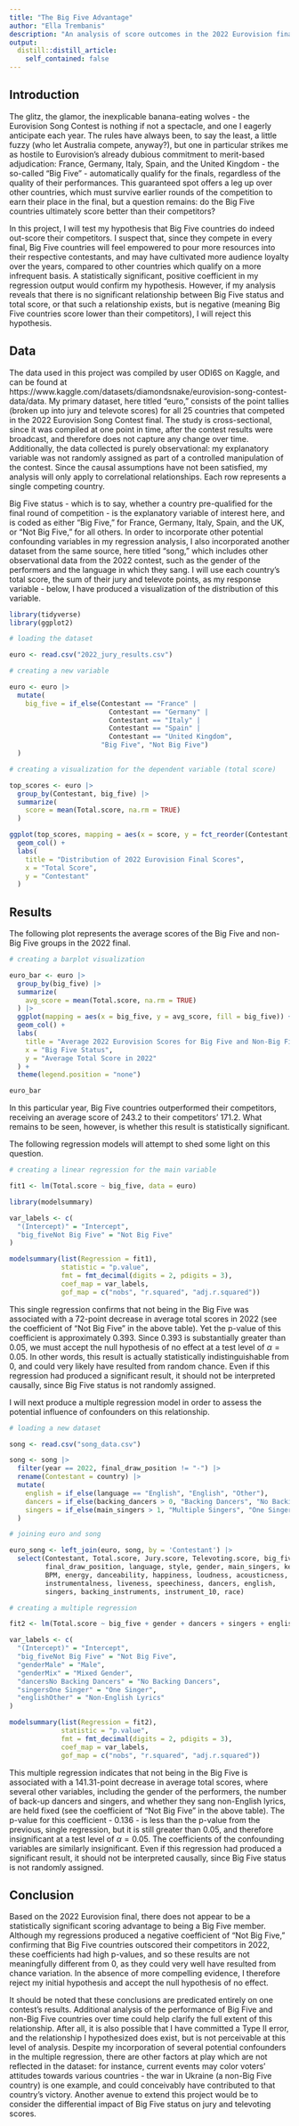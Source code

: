 ```yaml
---
title: "The Big Five Advantage"
author: "Ella Trembanis"
description: "An analysis of score outcomes in the 2022 Eurovision final"
output:
  distill::distill_article:
    self_contained: false
---
```



## Introduction

The glitz, the glamor, the inexplicable banana-eating wolves - the Eurovision Song Contest is nothing if not a spectacle, and one I eagerly anticipate each year. The rules have always been, to say the least, a little fuzzy (who let Australia compete, anyway?), but one in particular strikes me as hostile to Eurovision's already dubious commitment to merit-based adjudication: France, Germany, Italy, Spain, and the United Kingdom - the so-called "Big Five" - automatically qualify for the finals, regardless of the quality of their performances. This guaranteed spot offers a leg up over other countries, which must survive earlier rounds of the competition to earn their place in the final, but a question remains: do the Big Five countries ultimately score better than their competitors?

In this project, I will test my hypothesis that Big Five countries do indeed out-score their competitors. I suspect that, since they compete in every final, Big Five countries will feel empowered to pour more resources into their respective contestants, and may have cultivated more audience loyalty over the years, compared to other countries which qualify on a more infrequent basis. A statistically significant, positive coefficient in my regression output would confirm my hypothesis. However, if my analysis reveals that there is no significant relationship between Big Five status and total score, or that such a relationship exists, but is negative (meaning Big Five countries score lower than their competitors), I will reject this hypothesis.

## Data

The data used in this project was compiled by user ODI6S on Kaggle, and can be found at https://www.kaggle.com/datasets/diamondsnake/eurovision-song-contest-data/data. My primary dataset, here titled "euro," consists of the point tallies (broken up into jury and televote scores) for all 25 countries that competed in the 2022 Eurovision Song Contest final. The study is cross-sectional, since it was compiled at one point in time, after the contest results were broadcast, and therefore does not capture any change over time. Additionally, the data collected is purely observational: my explanatory variable was not randomly assigned as part of a controlled manipulation of the contest. Since the causal assumptions have not been satisfied, my analysis will only apply to correlational relationships. Each row represents a single competing country.

Big Five status - which is to say, whether a country pre-qualified for the final round of competition - is the explanatory variable of interest here, and is coded as either "Big Five," for France, Germany, Italy, Spain, and the UK, or "Not Big Five," for all others. In order to incorporate other potential confounding variables in my regression analysis, I also incorporated another dataset from the same source, here titled "song," which includes other observational data from the 2022 contest, such as the gender of the performers and the language in which they sang. I will use each country's total score, the sum of their jury and televote points, as my response variable - below, I have produced a visualization of the distribution of this variable.

```r
library(tidyverse)
library(ggplot2)

# loading the dataset

euro <- read.csv("2022_jury_results.csv")

# creating a new variable

euro <- euro |>
  mutate(
    big_five = if_else(Contestant == "France" | 
                         Contestant == "Germany" |
                         Contestant == "Italy" | 
                         Contestant == "Spain" |
                         Contestant == "United Kingdom", 
                       "Big Five", "Not Big Five")
  )
```

```r
# creating a visualization for the dependent variable (total score)

top_scores <- euro |>
  group_by(Contestant, big_five) |>
  summarize(
    score = mean(Total.score, na.rm = TRUE)
  )

ggplot(top_scores, mapping = aes(x = score, y = fct_reorder(Contestant, score))) +
  geom_col() +
  labs(
    title = "Distribution of 2022 Eurovision Final Scores",
    x = "Total Score",
    y = "Contestant"
  )
```

## Results

The following plot represents the average scores of the Big Five and non-Big Five groups in the 2022 final.

```r
# creating a barplot visualization

euro_bar <- euro |>
  group_by(big_five) |>
  summarize(
    avg_score = mean(Total.score, na.rm = TRUE)
  ) |>
  ggplot(mapping = aes(x = big_five, y = avg_score, fill = big_five)) +
  geom_col() +
  labs(
    title = "Average 2022 Eurovision Scores for Big Five and Non-Big Five Countries",
    x = "Big Five Status",
    y = "Average Total Score in 2022"
  ) +
  theme(legend.position = "none")

euro_bar
```

In this particular year, Big Five countries outperformed their competitors, receiving an average score of 243.2 to their competitors' 171.2. What remains to be seen, however, is whether this result is statistically significant.

The following regression models will attempt to shed some light on this question.

```r
# creating a linear regression for the main variable

fit1 <- lm(Total.score ~ big_five, data = euro)

library(modelsummary)

var_labels <- c(
  "(Intercept)" = "Intercept",
  "big_fiveNot Big Five" = "Not Big Five"
)

modelsummary(list(Regression = fit1),
             statistic = "p.value",
             fmt = fmt_decimal(digits = 2, pdigits = 3),
             coef_map = var_labels,
             gof_map = c("nobs", "r.squared", "adj.r.squared"))
```

This single regression confirms that not being in the Big Five was associated with a 72-point decrease in average total scores in 2022 (see the coefficient of "Not Big Five" in the above table). Yet the p-value of this coefficient is approximately 0.393. Since 0.393 is substantially greater than 0.05, we must accept the null hypothesis of no effect at a test level of $\alpha = 0.05$. In other words, this result is actually statistically indistinguishable from 0, and could very likely have resulted from random chance. Even if this regression had produced a significant result, it should not be interpreted causally, since Big Five status is not randomly assigned.

I will next produce a multiple regression model in order to assess the potential influence of confounders on this relationship.

```r
# loading a new dataset

song <- read.csv("song_data.csv")

song <- song |>
  filter(year == 2022, final_draw_position != "-") |>
  rename(Contestant = country) |>
  mutate(
    english = if_else(language == "English", "English", "Other"),
    dancers = if_else(backing_dancers > 0, "Backing Dancers", "No Backing Dancers"),
    singers = if_else(main_singers > 1, "Multiple Singers", "One Singer")
  )

# joining euro and song

euro_song <- left_join(euro, song, by = 'Contestant') |>
  select(Contestant, Total.score, Jury.score, Televoting.score, big_five, 
         final_draw_position, language, style, gender, main_singers, key, 
         BPM, energy, danceability, happiness, loudness, acousticness, 
         instrumentalness, liveness, speechiness, dancers, english,
         singers, backing_instruments, instrument_10, race)
```

```r
# creating a multiple regression

fit2 <- lm(Total.score ~ big_five + gender + dancers + singers + english, data = euro_song)

var_labels <- c(
  "(Intercept)" = "Intercept",
  "big_fiveNot Big Five" = "Not Big Five",
  "genderMale" = "Male",
  "genderMix" = "Mixed Gender",
  "dancersNo Backing Dancers" = "No Backing Dancers",
  "singersOne Singer" = "One Singer",
  "englishOther" = "Non-English Lyrics"
)

modelsummary(list(Regression = fit2),
             statistic = "p.value",
             fmt = fmt_decimal(digits = 2, pdigits = 3),
             coef_map = var_labels,
             gof_map = c("nobs", "r.squared", "adj.r.squared"))
```

This multiple regression indicates that not being in the Big Five is associated with a 141.31-point decrease in average total scores, where several other variables, including the gender of the performers, the number of back-up dancers and singers, and whether they sang non-English lyrics, are held fixed (see the coefficient of "Not Big Five" in the above table). The p-value for this coefficient - 0.136 - is less than the p-value from the previous, single regression, but it is still greater than 0.05, and therefore insignificant at a test level of $\alpha = 0.05$. The coefficients of the confounding variables are similarly insignificant. Even if this regression had produced a significant result, it should not be interpreted causally, since Big Five status is not randomly assigned.

## Conclusion

Based on the 2022 Eurovision final, there does not appear to be a statistically significant scoring advantage to being a Big Five member. Although my regressions produced a negative coefficient of "Not Big Five," confirming that Big Five countries outscored their competitors in 2022, these coefficients had high p-values, and so these results are not meaningfully different from 0, as they could very well have resulted from chance variation. In the absence of more compelling evidence, I therefore reject my initial hypothesis and accept the null hypothesis of no effect.

It should be noted that these conclusions are predicated entirely on one contest's results. Additional analysis of the performance of Big Five and non-Big Five countries over time could help clarify the full extent of this relationship. After all, it is also possible that I have committed a Type II error, and the relationship I hypothesized does exist, but is not perceivable at this level of analysis. Despite my incorporation of several potential confounders in the multiple regression, there are other factors at play which are not reflected in the dataset: for instance, current events may color voters' attitudes towards various countries - the war in Ukraine (a non-Big Five country) is one example, and could conceivably have contributed to that country's victory. Another avenue to extend this project would be to consider the differential impact of Big Five status on jury and televoting scores.
